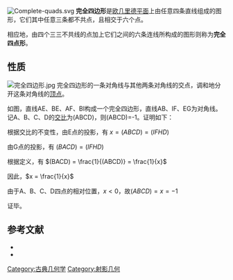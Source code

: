 [[Image:Complete-quads.svg|thumb]]
'''完全四边形'''是[[欧几里德平面|欧几里德平面]]上由任意四条直线组成的图形，它们其中任意三条都不共点，且相交于六个点。

相应地，由四个三三不共线的点加上它们之间的六条连线所构成的图形则称为'''完全四点形'''。

==性质==
[[File:完全四边形.jpg|thumb]]
完全四边形的一条对角线与其他两条对角线的交点，调和地分开这条对角线的[[頂點_(幾何)|顶点]]。

如图，直线AE、BE、AF、BI构成一个完全四边形，直线AB、IF、EG为对角线。记A、B、C、D的[[交比|交比]]为(ABCD)，则(ABCD)=-1。证明如下：

根据交比的不变性，由E点的投影，有 <math>x = (ABCD) = (IFHD)</math>

由G点的投影，有 <math>(BACD) = (IFHD)</math>

根据定义，有 <math>(BACD) = \frac{1}{(ABCD)} = \frac{1}{x}</math>

因此，<math>x = \frac{1}{x}</math>

由于A、B、C、D四点的相对位置，<math>x < 0</math>，故<math>(ABCD) = x = -1</math>

证毕。

==参考文献==
* {{Cite book | author = R·柯朗 H·罗宾 I·斯图尔特| title = 什么是数学：对思想和方法的基本研究（中文版第三版） | publisher = 复旦大学出版社 | date = 2012年11月 | pages = 193～194 | ISBN = 978-7-309-08623-2}}
*{{mathworld|urlname=CompleteQuadrangle|title=Complete Quadrangle}}

[[Category:古典几何学|Category:古典几何学]]
[[Category:射影几何|Category:射影几何]]